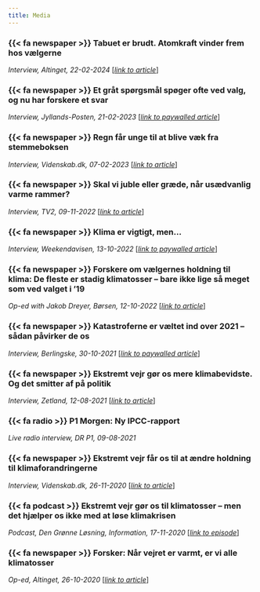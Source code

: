 ```yaml
---
title: Media
---
```


### {{< fa newspaper >}} __Tabuet er brudt. Atomkraft vinder frem hos vælgerne__

*Interview, Altinget, 22-02-2024* [_[link to article](https://www.altinget.dk/artikel/naesten-hver-anden-vaelger-mener-atomkraft-kan-blive-noedvendigt)_]

### {{< fa newspaper >}} __Et gråt spørgsmål spøger ofte ved valg, og nu har forskere et svar__

*Interview, Jyllands-Posten, 21-02-2023* [_[link to paywalled article](https://jyllands-posten.dk/indland/ECE15105747/et-graat-spoergsmaal-spoeger-ofte-ved-valg-og-nu-har-forskere-et-svar/)_]

### {{< fa newspaper >}} __Regn får unge til at blive væk fra stemmeboksen__

*Interview, Videnskab.dk, 07-02-2023* [_[link to article](https://videnskab.dk/kultur-samfund/regn-faar-unge-til-at-blive-vaek-fra-stemmeboksen)_]

### {{< fa newspaper >}} __Skal vi juble eller græde, når usædvanlig varme rammer?__

*Interview, TV2, 09-11-2022* [_[link to article](https://nyheder.tv2.dk/samfund/2022-11-09-skal-vi-juble-eller-graede-naar-usaedvanlig-varme-rammer)_]

### {{< fa newspaper >}} __Klima er vigtigt, men...__

*Interview, Weekendavisen, 13-10-2022* [_[link to paywalled article](https://www.weekendavisen.dk/2022-41/ideer/klima-er-vigtigt-men-...)_]

### {{< fa newspaper >}} __Forskere om vælgernes holdning til klima: De fleste er stadig klimatosser – bare ikke lige så meget som ved valget i ’19__

*Op-ed with Jakob Dreyer, Børsen, 12-10-2022* [_[link to article](https://borsen.dk/nyheder/opinion/danskerne-har-ikke-glemt-alt-om-klimaet-paa-fire-aar)_]

### {{< fa newspaper >}} __Katastroferne er væltet ind over 2021 – sådan påvirker de os__

*Interview, Berlingske, 30-10-2021* [_[link to paywalled article](https://www.berlingske.dk/videnskab/katastroferne-er-vaeltet-ind-over-2021-saadan-paavirker-de-os)_]

### {{< fa newspaper >}} __Ekstremt vejr gør os mere klimabevidste. Og det smitter af på politik__

*Interview, Zetland, 12-08-2021* [_[link to article](https://www.zetland.dk/historie/s8aL9gRY-aO0E1wr0-4a36b)_]

### {{< fa radio >}} __P1 Morgen: Ny IPCC-rapport__

*Live radio interview, DR P1, 09-08-2021*

### {{< fa newspaper >}} __Ekstremt vejr får os til at ændre holdning til klimaforandringerne__

*Interview, Videnskab.dk, 26-11-2020* [_[link to article](https://videnskab.dk/kultur-samfund/ekstremt-vejr-faar-os-til-at-aendre-holdning-til-klimaforandringerne)_]

### {{< fa podcast >}} __Ekstremt vejr gør os til klimatosser – men det hjælper os ikke med at løse klimakrisen__

*Podcast, Den Grønne Løsning, Information, 17-11-2020* [_[link to episode](https://www.information.dk/indland/2020/11/ekstremt-vejr-goer-klimatosser-hjaelper-loese-klimakrisen)_]

### {{< fa newspaper >}} __Forsker: Når vejret er varmt, er vi alle klimatosser__

*Op-ed, Altinget, 26-10-2020* [_[link to article](https://www.altinget.dk/energi/artikel/forsker-naar-vejret-er-varmt-er-vi-alle-klimatosser)_]

<!-- *** -->

<!-- # Tweets -->

<!-- ::: {layout-ncol=2} -->

<!-- [![](media/tweets/1.png)](https://twitter.com/soerendamsbo/status/1610217200463351809) -->

<!-- [![](media/tweets/2.png)](https://twitter.com/soerendamsbo/status/1586043056507080704) -->

<!-- [![](media/tweets/3.png)](https://twitter.com/soerendamsbo/status/1577899264323239937) -->

<!-- [![](media/tweets/4.png)](https://twitter.com/soerendamsbo/status/1553023973839044609) -->

<!-- ::: -->











